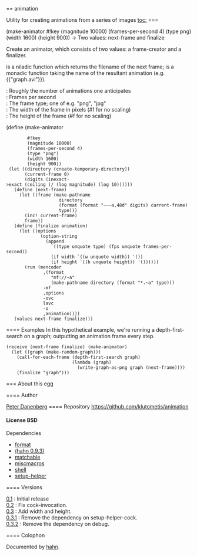 == animation

Utility for creating animations from a series of images
[[toc:]]
=== {{make-animator}}
<procedure>(make-animator #!key (magnitude 10000) (frames-per-second 4) (type png) (width 1600) (height 900)) → Two values: next-frame and finalize</procedure>
Create an animator, which consists of two values: a frame-creator and a finalizer.

{{Next-frame}} is a niladic function which returns the filename
of the next frame; {{finalize}} is a monadic function taking the
name of the resultant animation (e.g. {{"graph.avi"}}).
; {{magnitude}} : Roughly the number of animations one anticipates
; {{frames-per-second}} : Frames per second
; {{type}} : The frame type; one of e.g. "png", "jpg"
; {{width}} : The width of the frame in pixels (#f for no scaling)
; {{height}} : The height of the frame (#f for no scaling)
<enscript highlight="scheme">(define (make-animator
         #!key
         (magnitude 10000)
         (frames-per-second 4)
         (type "png")
         (width 1600)
         (height 900))
  (let ((directory (create-temporary-directory))
        (current-frame 0)
        (digits (inexact->exact (ceiling (/ (log magnitude) (log 10))))))
    (define (next-frame)
      (let ((frame (make-pathname
                     directory
                     (format (format "~~~a,48d" digits) current-frame)
                     type)))
        (inc! current-frame)
        frame))
    (define (finalize animation)
      (let ((options
              (option-string
                (append
                  `((type unquote type) (fps unquote frames-per-second))
                  (if width `((w unquote width)) '())
                  (if height `((h unquote height)) '())))))
        (run (mencoder
               ,(format
                  "mf://~a"
                  (make-pathname directory (format "*.~a" type)))
               -mf
               ,options
               -ovc
               lavc
               -o
               ,animation))))
    (values next-frame finalize)))
</enscript>
==== Examples
In this hypothetical example, we're running a
depth-first-search on a graph; outputting an animation frame every step.
 (receive (next-frame finalize) (make-animator)
   (let ((graph (make-random-graph)))
     (call-for-each-frame (depth-first-search graph)
                          (lambda (graph)
                            (write-graph-as-png graph (next-frame))))
     (finalize "graph")))
=== About this egg

==== Author

[[/users/klutometis|Peter Danenberg]]
==== Repository
[[https://github.com/klutometis/animation]]
==== License
BSD
==== Dependencies
* [[format]]
* [[(hahn 0.9.3)]]
* [[matchable]]
* [[miscmacros]]
* [[shell]]
* [[setup-helper]]

==== Versions
; [[https://github.com/klutometis/animation/releases/tag/0.1|0.1]] : Initial release
; [[https://github.com/klutometis/animation/releases/tag/0.2|0.2]] : Fix cock-invocation.
; [[https://github.com/klutometis/animation/releases/tag/0.3|0.3]] : Add width and height.
; [[https://github.com/klutometis/animation/releases/tag/0.3.1|0.3.1]] : Remove the dependency on setup-helper-cock.
; [[https://github.com/klutometis/animation/releases/tag/0.3.2|0.3.2]] : Remove the dependency on debug.
==== Colophon

Documented by [[/egg/hahn|hahn]].